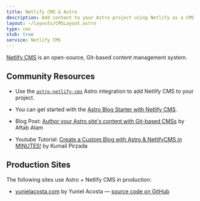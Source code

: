 ```yaml
---
title: Netlify CMS & Astro
description: Add content to your Astro project using Netlify as a CMS
layout: ~/layouts/CMSLayout.astro
type: cms
stub: true
service: Netlify CMS
---
```


[Netlify CMS](https://www.netlifycms.org/) is an open-source, Git-based content management system.
## Community Resources 

- Use the [`astro-netlify-cms`](https://github.com/delucis/astro-netlify-cms) Astro integration to add Netlify CMS to your project.

- You can get started with the [Astro Blog Starter with Netlify CMS](https://github.com/delucis/astro-netlify-cms-starter).

- Blog Post: [Author your Astro site's content with Git-based CMSs](https://aalam.vercel.app/blog/astro-and-git-cms-netlify) by Aftab Alam 

- Youtube Tutorial: [Create a Custom Blog with Astro & NetlifyCMS in MINUTES!](https://www.youtube.com/watch?v=3yip2wSRX_4) by Kumail Pirzada

## Production Sites

The following sites use Astro + Netlify CMS in production:

- [yunielacosta.com](https://www.yunielacosta.com/) by Yuniel Acosta — [source code on GitHub](https://github.com/yacosta738/yacosta738.github.io)

